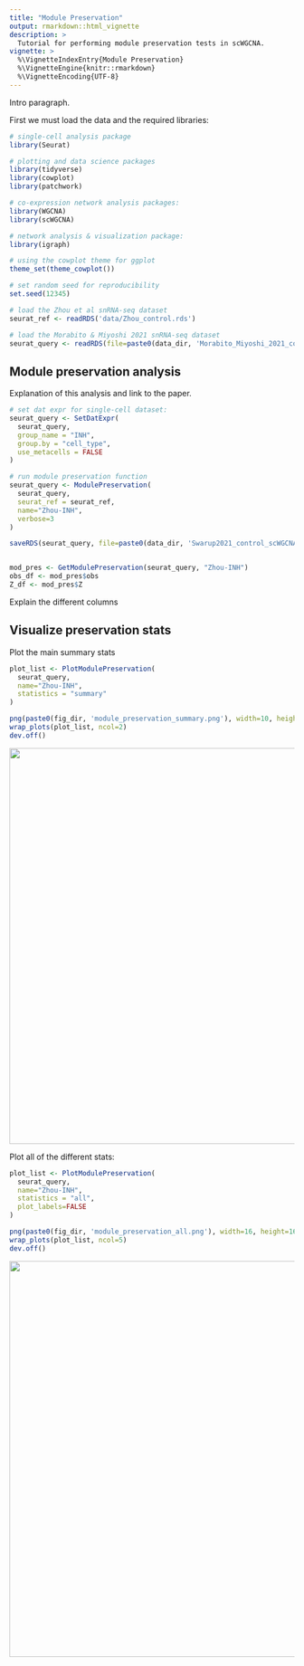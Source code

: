 ```yaml
---
title: "Module Preservation"
output: rmarkdown::html_vignette
description: >
  Tutorial for performing module preservation tests in scWGCNA.
vignette: >
  %\VignetteIndexEntry{Module Preservation}
  %\VignetteEngine{knitr::rmarkdown}
  %\VignetteEncoding{UTF-8}
---
```


Intro paragraph.

First we must load the data and the required libraries:
```r

# single-cell analysis package
library(Seurat)

# plotting and data science packages
library(tidyverse)
library(cowplot)
library(patchwork)

# co-expression network analysis packages:
library(WGCNA)
library(scWGCNA)

# network analysis & visualization package:
library(igraph)

# using the cowplot theme for ggplot
theme_set(theme_cowplot())

# set random seed for reproducibility
set.seed(12345)

# load the Zhou et al snRNA-seq dataset
seurat_ref <- readRDS('data/Zhou_control.rds')

# load the Morabito & Miyoshi 2021 snRNA-seq dataset
seurat_query <- readRDS(file=paste0(data_dir, 'Morabito_Miyoshi_2021_control.rds'))

```

## Module preservation analysis

Explanation of this analysis and link to the paper.

```r


# set dat expr for single-cell dataset:
seurat_query <- SetDatExpr(
  seurat_query,
  group_name = "INH",
  group.by = "cell_type",
  use_metacells = FALSE
)

# run module preservation function
seurat_query <- ModulePreservation(
  seurat_query,
  seurat_ref = seurat_ref,
  name="Zhou-INH",
  verbose=3
)

saveRDS(seurat_query, file=paste0(data_dir, 'Swarup2021_control_scWGCNA_modpres.rds'))


mod_pres <- GetModulePreservation(seurat_query, "Zhou-INH")
obs_df <- mod_pres$obs
Z_df <- mod_pres$Z

```

Explain the different columns


## Visualize preservation stats

Plot the main summary stats

```r

plot_list <- PlotModulePreservation(
  seurat_query,
  name="Zhou-INH",
  statistics = "summary"
)

png(paste0(fig_dir, 'module_preservation_summary.png'), width=10, height=5, res=400, units='in')
wrap_plots(plot_list, ncol=2)
dev.off()

```

<img src="figures/projection/module_preservation_summary.png" width="700" height="700">

Plot all of the different stats:

```r

plot_list <- PlotModulePreservation(
  seurat_query,
  name="Zhou-INH",
  statistics = "all",
  plot_labels=FALSE
)

png(paste0(fig_dir, 'module_preservation_all.png'), width=16, height=16, res=400, units='in')
wrap_plots(plot_list, ncol=5)
dev.off()


```

<img src="figures/projection/module_preservation_all.png" width="700" height="700">
